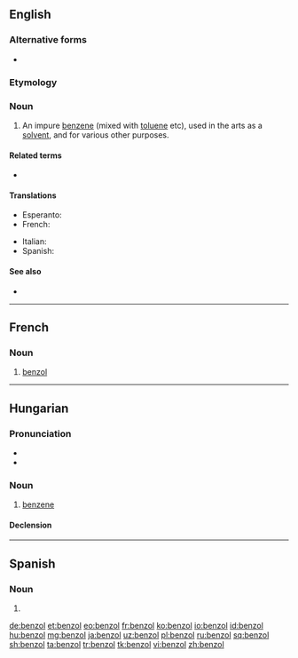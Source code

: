 {{also|Benzol}}
==English==

===Alternative forms===
* {{l|en|benzole}}

===Etymology===
{{confix|benzo|ol|gloss2=oil|lang=en}}

===Noun===
{{en-noun}}

# {{lb|en|organic chemistry}} An impure [[benzene]] (mixed with [[toluene]] etc), used in the arts as a [[solvent]], and for various other purposes.

====Related terms====
* {{l|en|benzene}}

====Translations====
{{trans-top|an impure benzene}}
* Esperanto: {{t|eo|benzolo}}
* French: {{t+|fr|benzol|m}}
{{trans-mid}}
* Italian: {{t|it|benzolo|m}}
* Spanish: {{t|es|benzol|m}}
{{trans-bottom}}

====See also====
* {{projectlink|wikipedia}}

----

==French==

===Noun===
{{fr-noun|m}}

# [[#English|benzol]]

----

==Hungarian==

===Pronunciation===
* {{hu-IPA}}
* {{hyphenation|ben|zol|lang=hu}}

===Noun===
{{hu-noun|ok}}

# {{lb|hu|organic compound}} [[benzene]]

====Declension====
{{hu-infl-nom|benzolo|o|-}}{{hu-pos-otok|benzol|j|jai}}
----
==Spanish==

===Noun===
{{es-noun|m|-}}

# {{l|en|benzol}}

[[de:benzol]]
[[et:benzol]]
[[eo:benzol]]
[[fr:benzol]]
[[ko:benzol]]
[[io:benzol]]
[[id:benzol]]
[[hu:benzol]]
[[mg:benzol]]
[[ja:benzol]]
[[uz:benzol]]
[[pl:benzol]]
[[ru:benzol]]
[[sq:benzol]]
[[sh:benzol]]
[[ta:benzol]]
[[tr:benzol]]
[[tk:benzol]]
[[vi:benzol]]
[[zh:benzol]]